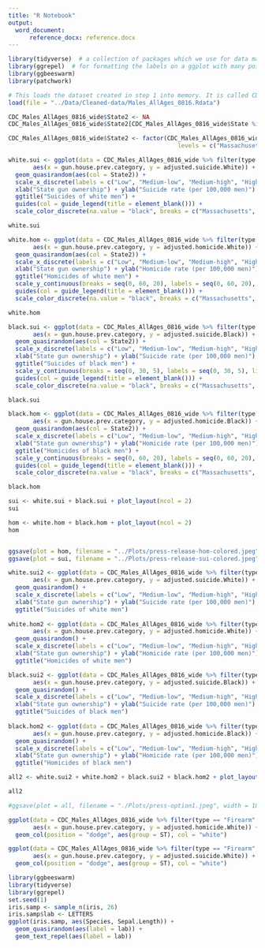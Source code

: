```yaml
---
title: "R Notebook"
output: 
  word_document:
      reference_docx: reference.docx
---
```


```r
library(tidyverse)  # a collection of packages which we use for data manipulation)
library(ggrepel)  # for formatting the labels on a ggplot with many points
library(ggbeeswarm)
library(patchwork)
```

```r
# This loads the dataset created in step 1 into memory. It is called CDC_Males_AllAges_0816_wide
load(file = "../Data/Cleaned-data/Males_AllAges_0816.Rdata")
```

```r

CDC_Males_AllAges_0816_wide$State2 <- NA
CDC_Males_AllAges_0816_wide$State2[CDC_Males_AllAges_0816_wide$State %in% c("Alabama", "Arkansas", "Mississippi", "Massachusetts", "New York", "Missouri", "Illinois")] <- as.character(CDC_Males_AllAges_0816_wide$State[CDC_Males_AllAges_0816_wide$State %in% c("Alabama", "Arkansas", "Mississippi", "Massachusetts", "New York", "Missouri", "Illinois")])

CDC_Males_AllAges_0816_wide$State2 <- factor(CDC_Males_AllAges_0816_wide$State2, 
                                                levels = c("Massachusetts", "New York", "Illinois", "Missouri", "Alabama", "Mississippi", "Arkansas")) 

white.sui <- ggplot(data = CDC_Males_AllAges_0816_wide %>% filter(type == "Firearm", !is.na(gun.house.prev.category), !is.na(adjusted.suicide.White)),
       aes(x = gun.house.prev.category, y = adjusted.suicide.White)) + 
  geom_quasirandom(aes(col = State2)) +
  scale_x_discrete(labels = c("Low", "Medium-low", "Medium-high", "High")) +
  xlab("State gun ownership") + ylab("Suicide rate (per 100,000 men)") + theme_bw() +
  ggtitle("Suicides of white men") +
  guides(col = guide_legend(title = element_blank())) + 
  scale_color_discrete(na.value = "black", breaks = c("Massachusetts", "New York", "Illinois", "Missouri", "Alabama", "Mississippi", "Arkansas"))

white.sui

white.hom <- ggplot(data = CDC_Males_AllAges_0816_wide %>% filter(type == "Firearm", !is.na(gun.house.prev.category), !is.na(adjusted.homicide.White)),
       aes(x = gun.house.prev.category, y = adjusted.homicide.White)) + 
  geom_quasirandom(aes(col = State2)) +
  scale_x_discrete(labels = c("Low", "Medium-low", "Medium-high", "High")) +
  xlab("State gun ownership") + ylab("Homicide rate (per 100,000 men)") + theme_bw() +
  ggtitle("Homicides of white men") +
  scale_y_continuous(breaks = seq(0, 60, 20), labels = seq(0, 60, 20), limits = c(0, 60))  +
  guides(col = guide_legend(title = element_blank())) + 
  scale_color_discrete(na.value = "black", breaks = c("Massachusetts", "New York", "Illinois", "Missouri", "Alabama", "Mississippi", "Arkansas"))

white.hom

black.sui <- ggplot(data = CDC_Males_AllAges_0816_wide %>% filter(type == "Firearm", !is.na(gun.house.prev.category), !is.na(adjusted.suicide.Black)),
       aes(x = gun.house.prev.category, y = adjusted.suicide.Black)) + 
  geom_quasirandom(aes(col = State2)) +
  scale_x_discrete(labels = c("Low", "Medium-low", "Medium-high", "High")) +
  xlab("State gun ownership") + ylab("Suicide rate (per 100,000 men)") + theme_bw() +
  ggtitle("Suicides of black men") +
  scale_y_continuous(breaks = seq(0, 30, 5), labels = seq(0, 30, 5), limits = c(0, 30)) +
  guides(col = guide_legend(title = element_blank())) + 
  scale_color_discrete(na.value = "black", breaks = c("Massachusetts", "New York", "Illinois", "Missouri", "Alabama", "Mississippi", "Arkansas"))

black.sui

black.hom <- ggplot(data = CDC_Males_AllAges_0816_wide %>% filter(type == "Firearm", !is.na(gun.house.prev.category), !is.na(adjusted.homicide.Black)),
       aes(x = gun.house.prev.category, y = adjusted.homicide.Black)) + 
  geom_quasirandom(aes(col = State2)) +
  scale_x_discrete(labels = c("Low", "Medium-low", "Medium-high", "High")) +
  xlab("State gun ownership") + ylab("Homicide rate (per 100,000 men)") + theme_bw() +
  ggtitle("Homicides of black men") +
  scale_y_continuous(breaks = seq(0, 60, 20), labels = seq(0, 60, 20), limits = c(0, 60)) +
  guides(col = guide_legend(title = element_blank())) + 
  scale_color_discrete(na.value = "black", breaks = c("Massachusetts", "New York", "Illinois", "Missouri", "Alabama", "Mississippi", "Arkansas"))

black.hom

sui <- white.sui + black.sui + plot_layout(ncol = 2)
sui

hom <- white.hom + black.hom + plot_layout(ncol = 2)
hom


ggsave(plot = hom, filename = "../Plots/press-release-hom-colored.jpeg", width = 10, height = 4)
ggsave(plot = sui, filename = "../Plots/press-release-sui-colored.jpeg", width = 10, height = 4)
```

```r
white.sui2 <- ggplot(data = CDC_Males_AllAges_0816_wide %>% filter(type == "Firearm", !is.na(gun.house.prev.category), !is.na(adjusted.suicide.White)),
       aes(x = gun.house.prev.category, y = adjusted.suicide.White)) + 
  geom_quasirandom() +
  scale_x_discrete(labels = c("Low", "Medium-low", "Medium-high", "High")) +
  xlab("State gun ownership") + ylab("Suicide rate (per 100,000 men)") + theme_bw() +
  ggtitle("Suicides of white men") 
  
white.hom2 <- ggplot(data = CDC_Males_AllAges_0816_wide %>% filter(type == "Firearm", !is.na(gun.house.prev.category), !is.na(adjusted.homicide.White)),
       aes(x = gun.house.prev.category, y = adjusted.homicide.White)) + 
  geom_quasirandom() +
  scale_x_discrete(labels = c("Low", "Medium-low", "Medium-high", "High")) +
  xlab("State gun ownership") + ylab("Homicide rate (per 100,000 men)") + theme_bw() +
  ggtitle("Homicides of white men")

black.sui2 <- ggplot(data = CDC_Males_AllAges_0816_wide %>% filter(type == "Firearm", !is.na(gun.house.prev.category), !is.na(adjusted.suicide.Black)),
       aes(x = gun.house.prev.category, y = adjusted.suicide.Black)) + 
  geom_quasirandom() +
  scale_x_discrete(labels = c("Low", "Medium-low", "Medium-high", "High")) +
  xlab("State gun ownership") + ylab("Suicide rate (per 100,000 men)") + theme_bw() +
  ggtitle("Suicides of black men")
  
black.hom2 <- ggplot(data = CDC_Males_AllAges_0816_wide %>% filter(type == "Firearm", !is.na(gun.house.prev.category), !is.na(adjusted.homicide.Black)),
       aes(x = gun.house.prev.category, y = adjusted.homicide.Black)) + 
  geom_quasirandom() +
  scale_x_discrete(labels = c("Low", "Medium-low", "Medium-high", "High")) +
  xlab("State gun ownership") + ylab("Homicide rate (per 100,000 men)") + theme_bw() +
  ggtitle("Homicides of black men")

all2 <- white.sui2 + white.hom2 + black.sui2 + black.hom2 + plot_layout(ncol = 2)

all2

#ggsave(plot = all, filename = "./Plots/press-option1.jpeg", width = 10, height = 8)
```



```r

ggplot(data = CDC_Males_AllAges_0816_wide %>% filter(type == "Firearm", !is.na(gun.house.prev.category), !is.na(adjusted.homicide.White)),
       aes(x = gun.house.prev.category, y = adjusted.homicide.White)) + 
  geom_col(position = "dodge", aes(group = ST), col = "white")

ggplot(data = CDC_Males_AllAges_0816_wide %>% filter(type == "Firearm", !is.na(gun.house.prev.category), !is.na(adjusted.suicide.White)),
       aes(x = gun.house.prev.category, y = adjusted.suicide.White)) + 
  geom_col(position = "dodge", aes(group = ST), col = "white")


```

```r
library(ggbeeswarm)
library(tidyverse)
library(ggrepel)
set.seed(1)
iris.samp <- sample_n(iris, 26)
iris.samp$lab <- LETTERS
ggplot(iris.samp, aes(Species, Sepal.Length)) + 
  geom_quasirandom(aes(label = lab)) + 
  geom_text_repel(aes(label = lab))
```

